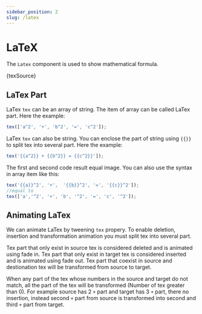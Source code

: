 ```yaml
---
sidebar_position: 2
slug: /latex
---
```



# LaTeX

The `Latex` component is used to show mathematical formula.

<CodeBlock language="tsx">{texSource}</CodeBlock>

<AnimationPlayer small name="tex" />

## LaTex Part

LaTex `tex` can be an array of string. The item of array can be called LaTex
part. Here the example:

```ts
tex(['a^2', '+', 'b^2', '=', 'c^2']);
```

LaTex `tex` can also be string. You can enclose the part of string using `{{}}`
to split tex into several part. Here the example:

```ts
tex('{{a^2}} + {{b^2}} = {{c^2}}']);
```

The first and second code result equal image. You can also use the syntax in
array item like this:

```ts
tex('{{a}}^2', '+',  '{{b}}^2', '=', '{{c}}^2']);
//equal to
tex(['a','^2', '+', 'b', '^2', '=', 'c', '^2']);
```

## Animating LaTex

We can animate LaTex by tweening `tex` propery. To enable deletion, insertion
and transformation animation you must split tex into several part.

Tex part that only exist in source tex is considered deleted and is animated
using fade in. Tex part that only exist in target tex is considered inserted and
is animated using fade out. Tex part that coexist in source and destionation tex
will be transformed from source to target.

When any part of the tex whose numbers in the source and target do not match,
all the part of the tex will be transformed (Number of tex greater than 0). For
example source has 2 `+` part and target has 3 `+` part, there no insertion,
instead second `+` part from source is transformed into second and third `+`
part from target.
